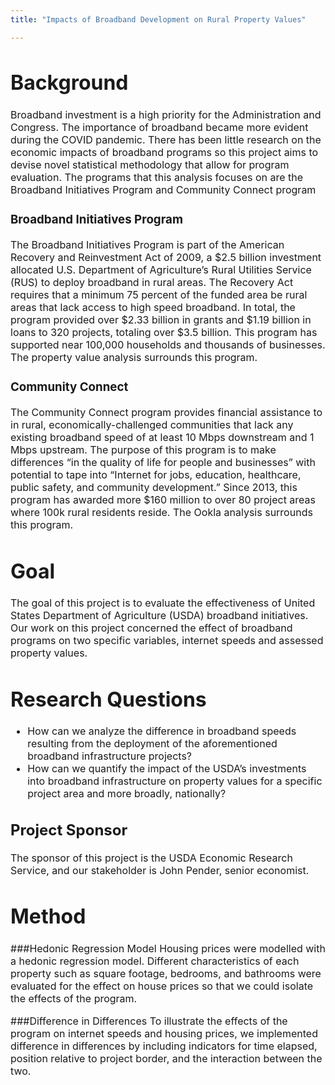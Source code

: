 ```yaml
---
title: "Impacts of Broadband Development on Rural Property Values"

---
```

<font size="3">


# **Background**
Broadband investment is a high priority for the Administration and Congress. The importance of broadband became more evident during the COVID pandemic. There has been little research on the economic impacts of broadband programs so this project aims to devise novel statistical methodology that allow for program evaluation. The programs that this analysis focuses on are the Broadband Initiatives Program and Community Connect program

### Broadband Initiatives Program
The Broadband Initiatives Program is part of the American Recovery and Reinvestment Act of 2009, a \$2.5 billion investment allocated U.S. Department of Agriculture’s Rural Utilities Service (RUS) to deploy broadband in rural areas. The Recovery Act requires that a minimum 75 percent of the funded area be rural areas that lack access to high speed broadband. In total, the program provided over \$2.33 billion in grants and \$1.19 billion in loans to 320 projects, totaling over $3.5 billion. This program has supported near 100,000 households and thousands of businesses. The property value analysis surrounds this program. 

### Community Connect 
The Community Connect program provides financial assistance to in rural, economically-challenged communities that lack any existing broadband speed of at least 10 Mbps downstream and 1 Mbps upstream. The purpose of this program is to make differences “in the quality of life for people and businesses” with potential to tape into “Internet for jobs, education, healthcare, public safety, and community development.” Since 2013, this program has awarded more $160 million to over 80 project areas where 100k rural residents reside. The Ookla analysis surrounds this program.


# **Goal**
The goal of this project is to evaluate the effectiveness of United States Department of Agriculture (USDA) broadband initiatives. Our work on this project concerned the effect of broadband programs on two specific variables, internet speeds and assessed property values. 

# **Research Questions**
* How can we analyze the difference in broadband speeds resulting from the deployment of the aforementioned broadband infrastructure projects? 
* How can we quantify the impact of the USDA's investments into broadband infrastructure on property values for a specific project area and more broadly, nationally? 
<br>

## **Project Sponsor**
The sponsor of this project is the USDA Economic Research Service, and our stakeholder is John Pender, senior economist.

# **Method**
###Hedonic Regression Model 
Housing prices were modelled with a hedonic regression model. Different characteristics of each property such as square footage, bedrooms, and bathrooms were evaluated for the effect on house prices so that we could isolate the effects of the program.

###Difference in Differences 
To illustrate the effects of the program on internet speeds and housing prices, we implemented difference in differences by including indicators for time elapsed, position relative to project border, and the interaction between the two.



<!-- Here's how you make a list: -->

<!-- *Tips for making figures look good:* -->

<!-- - Make text sizes BIG -->
<!-- - Stick to the same colors -->
<!-- - Decide to add titles, captions, etc in the figures OR add on the website for all figures -->

